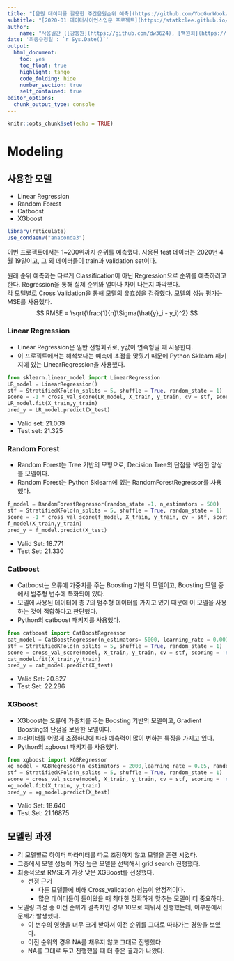 ```yaml
---
title: "[음원 데이터를 활용한 주간음원순위 예측](https://github.com/YooGunWook/1nurse4stat)"
subtitle: "[2020-01 데이터사이언스입문 프로젝트](https://statkclee.github.io/ds-intro-2020/)"
author: 
    name: "사응일간 ([강동원](https://github.com/dw3624), [백원희](https://github.com/Wonhee-baek), [오태환](https://github.com/dhxoghks95), [유건욱](https://github.com/YooGunWook), [이청파](https://github.com/leechungpa))"
date: '최종수정일 : `r Sys.Date()`'
output:
  html_document: 
    toc: yes
    toc_float: true
    highlight: tango
    code_folding: hide
    number_section: true
    self_contained: true
editor_options: 
  chunk_output_type: console
---
```


```r
knitr::opts_chunk$set(echo = TRUE)
```


# Modeling

## 사용한 모델

- Linear Regression
- Random Forest
- Catboost
- XGboost

```r
library(reticulate)
use_condaenv("anaconda3")
```

이번 프로젝트에서는 1~200위까지 순위를 예측했다. 사용된 test 데이터는 2020년 4월 19일이고, 그 외 데이터들이 train과 validation set이다.

원래 순위 예측과는 다르게 Classification이 아닌 Regression으로 순위를 예측하려고 한다. Regression을 통해 실제 순위와 얼마나 차이 나는지 파악했다. 
<br>
각 모델별로 Cross Validation을 통해 모델의 유효성을 검증했다. 모델의 성능 평가는 MSE를 사용했다.
$$
RMSE = \sqrt{\frac{1}{n}\Sigma(\hat{y}_i - y_i)^2}
$$

### Linear Regression 

- Linear Regression은 일반 선형회귀로, y값이 연속형일 때 사용한다. 
- 이 프로젝트에서는 해석보다는 예측에 초점을 맞췄기 때문에 Python Sklearn 패키지에 있는 LinearRegression을 사용했다. 

```python
from sklearn.linear_model import LinearRegression
LR_model = LinearRegression()
stf = StratifiedKFold(n_splits = 5, shuffle = True, random_state = 1)
score = -1 * cross_val_score(LR_model, X_train, y_train, cv = stf, scoring = 'neg_mean_squared_error')
LR_model.fit(X_train,y_train)
pred_y = LR_model.predict(X_test)
```
- Valid set: 21.009
- Test set: 21.325


### Random Forest

- Random Forest는 Tree 기반의 모형으로, Decision Tree의 단점을 보완한 앙상블 모델이다. 
- Random Forest는 Python Sklearn에 있는 RandomForestRegressor를 사용했다. 

```python
f_model = RandomForestRegressor(random_state =1, n_estimators = 500)
stf = StratifiedKFold(n_splits = 5, shuffle = True, random_state = 1)
score = -1 * cross_val_score(f_model, X_train, y_train, cv = stf, scoring = 'neg_mean_squared_error')
f_model(X_train,y_train)
pred_y = f_model.predict(X_test)
```
- Valid Set: 18.771
- Test Set: 21.330


### Catboost

- Catboost는 오류에 가중치를 주는 Boosting 기반의 모델이고, Boosting 모델 중에서 범주형 변수에 특화되어 있다. 
- 모델에 사용된 데이터에 총 7의 범주형 데이터를 가지고 있기 때문에 이 모델을 사용하는 것이 적합하다고 판단했다.
- Python의 catboost 패키지를 사용했다. 

```python
from catboost import CatBoostRegressor
cat_model = CatBoostRegressor(n_estimators= 5000, learning_rate = 0.001, border_count = 7, depth = 10, random_state= 1,cat_features = cat)
stf = StratifiedKFold(n_splits = 5, shuffle = True, random_state = 1)
score = cross_val_score(model, X_train, y_train, cv = stf, scoring = 'neg_mean_squared_error')
cat_model.fit(X_train,y_train)
pred_y = cat_model.predict(X_test)
```
- Valid Set: 20.827
- Test Set: 22.286


### XGboost

- XGboost는 오류에 가중치를 주는 Boosting 기반의 모델이고, Gradient Boosting의 단점을 보완한 모델이다. 
- 파라미터를 어떻게 조정하냐에 따라 예측력이 많이 변하는 특징을 가지고 있다. 
- Python의 xgboost 패키지를 사용했다. 

```python
from xgboost import XGBRegressor
xg_model = XGBRegressor(n_estimators = 2000,learning_rate = 0.05, random_state = 1)
stf = StratifiedKFold(n_splits = 5, shuffle = True, random_state = 1)
score = cross_val_score(model, X_train, y_train, cv = stf, scoring = 'neg_mean_squared_error')
xg_model.fit(X_train, y_train)
pred_y = xg_model.predict(X_test)
```
- Valid Set: 18.640
- Test Set: 21.16875


## 모델링 과정 

- 각 모델별로 하이퍼 파라미터를 따로 조정하지 않고 모델을 훈련 시켰다. 
- 그중에서 모델 성능이 가장 높은 모델을 선택해서 grid search 진행했다. 
- 최종적으로 RMSE가 가장 낮은 XGBoost를 선정했다. 
  - 선정 근거
    - 다른 모델들에 비해 Cross_validation 성능이 안정적이다. 
    - 많은 데이터들이 들어왔을 때 최대한 정확하게 맞추는 모델이 더 중요하다.
    
- 모델링 과정 중 이전 순위가 결측치인 경우 10으로 채워서 진행했는데, 이부분에서 문제가 발생했다. 
  - 이 변수의 영향을 너무 크게 받아서 이전 순위를 그대로 따라가는 경향을 보였다.
  - 이전 순위의 경우 NA를 채우지 않고 그대로 진행했다.
  - NA를 그대로 두고 진행했을 때 더 좋은 결과가 나왔다. 
  
  
  





